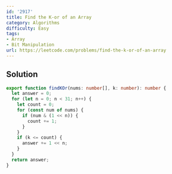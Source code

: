 ```yaml
---
id: '2917'
title: Find the K-or of an Array
category: Algorithms
difficulty: Easy
tags:
- Array
- Bit Manipulation
url: https://leetcode.com/problems/find-the-k-or-of-an-array
---
```


## Solution

```typescript filename="solution.ts" copy
export function findKOr(nums: number[], k: number): number {
  let answer = 0;
  for (let n = 0; n < 31; n++) {
    let count = 0;
    for (const num of nums) {
      if (num & (1 << n)) {
        count += 1;
      }
    }
    if (k <= count) {
      answer += 1 << n;
    }
  }
  return answer;
}
```

